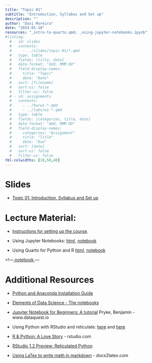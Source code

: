 ```yaml
---
title: "Topic 01"
subtitle: "Introduction, Syllabus and Set up"
description: ""
author: "Davi Moreira"
date: "2024-01-18"
resources: "_intro-to-quarto.qmd; _using-jupyter-notebooks.ipynb"
#listing:
  # - id: slides
  #   contents:
  #     - ../slides/topic-01/*.qmd
  #   type: table
  #   fields: [title, date]
  #   date-format: "ddd, MMM DD"
  #   field-display-names:
  #     title: "Topic"
  #     date: "Date"
  #   sort: [filename]
  #   sort-ui: false
  #   filter-ui: false
  # - id: assignments
  #   contents:
  #     - ../hw/w1-*.qmd
  #     - ../labs/w1-*.qmd
  #   type: table
  #   fields: [categories, title, date]
  #   date-format: "ddd, MMM DD"
  #   field-display-names:
  #     categories: "Assignment"
  #     title: "Title"
  #     date: "Due"
  #   sort: [date]
  #   sort-ui: false
  #   filter-ui: false
tbl-colwidths: [10,50,40]
---
```


# Slides

-   [Topic 01: Introduction, Syllabus and Set up](/slides/slides-topic-01.html)

# Lecture Material:

-   [Instructions for setting up the course](/lecture_material/material-topic-01/course_infrastructure.html).

-   Using Jupyter Notebooks: [html](/lecture_material/material-topic-01/using-jupyter-notebooks.html), [notebook](https://minhaskamal.github.io/DownGit/#/home?url=https://github.com/davi-moreira/2024S_dsc_emory_qtm_350/blob/main/lecture_material/material-topic-01/_using-jupyter-notebooks.ipynb) 

<!---<a href="/lecture_material/material-topic-01/_using-jupyter-notebooks.ipynb" download> notebook </a>--->

-   Using Quarto for Python and R [html](/lecture_material/material-topic-01/intro-to-quarto.html), [notebook](https://minhaskamal.github.io/DownGit/#/home?url=https://github.com/davi-moreira/2024S_dsc_emory_qtm_350/blob/main/lecture_material/material-topic-01/_intro-to-quarto.qmd) 

<!---<a href="/lecture_material/material-topic-01/_intro-to-quarto.qmd" download> notebook </a>---

# Additional Resources

- [Python and Anaconda Installation Guide](/lecture_material/material-topic-01/py_install_guide_en.html)

- [Elements of Data Science - The notebooks](https://allendowney.github.io/ElementsOfDataScience/README.html#the-notebooks)

-   [Jupyter Notebook for Beginners: A tutorial](https://www.dataquest.io/blog/jupyter-notebook-tutorial/) Pryke, Benjamin - www.dataquest.io

-   Using Python with RStudio and reticulate: [here](https://docs.rstudio.com/tutorials/user/using-python-with-rstudio-and-reticulate/) and [here](https://support.posit.co/hc/en-us/articles/360023654474-Installing-and-Configuring-Python-with-RStudio)

-   [R & Python: A Love Story](https://rstudio.com/solutions/r-and-python/) - rstudio.com

-   [RStudio 1.2 Preview: Reticulated Python](https://blog.rstudio.com/2018/10/09/rstudio-1-2-preview-reticulated-python/)

-   [Using LaTex to write math in markdown](https://docx2latex.com/tutorials/Mathematical-equations-LaTeX.html) - docx2latex.com
